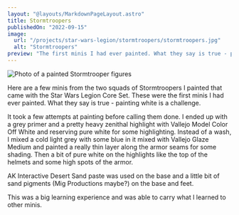 ```yaml
---
layout: "@layouts/MarkdownPageLayout.astro"
title: Stormtroopers
publishedOn: "2022-09-15"
image:
  url: "/projects/star-wars-legion/stormtroopers/stormtroopers.jpg"
  alt: "Stormtroopers"
preview: "The first minis I had ever painted. What they say is true - painting white is a challenge."
---
```


![Photo of a painted Stormtrooper figures](/projects/star-wars-legion/stormtroopers/stormtroopers.jpg)

Here are a few minis from the two squads of Stormtroopers I painted that came with the Star Wars Legion Core Set. These were the first minis I had ever painted. What they say is true - painting white is a challenge.

It took a few attempts at painting before calling them done. I ended up with a grey primer and a pretty heavy zenithal highlight with Vallejo Model Color Off White and reserving pure white for some highlighting. Instead of a wash, I mixed a cold light grey with some blue in it mixed with Vallejo Glaze Medium and painted a really thin layer along the armor seams for some shading. Then a bit of pure white on the highlights like the top of the helmets and some high spots of the armor.

AK Interactive Desert Sand paste was used on the base and a little bit of sand pigments (Mig Productions maybe?) on the base and feet.

This was a big learning experience and was able to carry what I learned to other minis.
